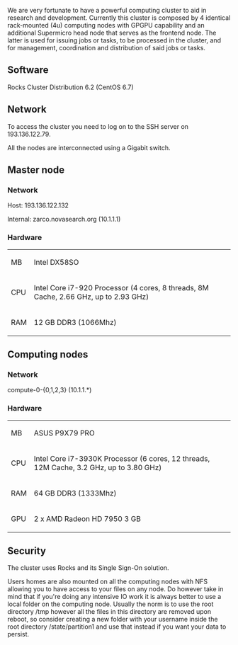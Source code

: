 We are very fortunate to have a powerful computing cluster to aid in research and development. Currently this cluster is composed by 4 identical rack-mounted (4u) computing nodes with GPGPU capability and an additional Supermicro head node that serves as the frontend node. The latter is used for issuing jobs or tasks, to be processed in the cluster, and for management, coordination and distribution of said jobs or tasks.

== Software ==

Rocks Cluster Distribution 6.2 (CentOS 6.7)

== Network ==

To access the cluster you need to log on to the SSH server on 193.136.122.79.

All the nodes are interconnected using a Gigabit switch.

== Master node ==

=== Network ===

Host: 193.136.122.132

Internal: zarco.novasearch.org (10.1.1.1)

=== Hardware ===

{| class="wikitable"
| MB
| Intel DX58SO
|-
| CPU
| Intel Core i7-920 Processor (4 cores, 8 threads, 8M Cache, 2.66 GHz, up to 2.93 GHz)
|-
| RAM
| 12 GB DDR3 (1066Mhz)
|}

== Computing nodes ==

=== Network ===

compute-0-{0,1,2,3} (10.1.1.*)

=== Hardware ===

{| class="wikitable"
| MB
| ASUS P9X79 PRO
|-
| CPU
| Intel Core i7-3930K Processor (6 cores, 12 threads, 12M Cache, 3.2 GHz, up to 3.80 GHz)
|-
| RAM
| 64 GB DDR3 (1333Mhz)
|-
| GPU
| 2 x AMD Radeon HD 7950 3 GB
|}

== Security ==

The cluster uses Rocks and its Single Sign-On solution.

Users homes are also mounted on all the computing nodes with NFS allowing you to have access to your files on any node. Do however take in mind that if you're doing any intensive IO work it is always better to use a local folder on the computing node. Usually the norm is to use the root directory /tmp however all the files in this directory are removed upon reboot, so consider creating a new folder with your username inside the root directory /state/partition1 and use that instead if you want your data to persist.